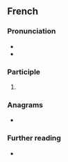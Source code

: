 ==French==

===Pronunciation===
* {{fr-IPA|pos=v}}
* {{audio|fr|LL-Q150 (fra)-LoquaxFR-jouissant.wav|Audio}}

===Participle===
{{head|fr|present participle}}

# {{present participle of|fr|jouir}}

===Anagrams===
* {{l|fr|ajustions}}

===Further reading===
* {{R:TLFi}}
